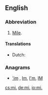 {{also|Appendix:Variations of "mi"}}
==English==

===Abbreviation===
{{rfc-header|Abbreviation}}
{{head|en|abbreviation}}

# [[mile|Mile]].

====Translations====
{{trans-top|abbreviation of mile}}
* Dutch: {{t+|nl|mi}}
{{trans-mid}}
{{trans-bottom}}

===Anagrams===
* [['im#English|'im]] , [[Im#English|Im]], [[I'm#English|I'm]], [[IM#English|IM]]

[[cs:mi.]]
[[de:mi.]]
[[io:mi.]]